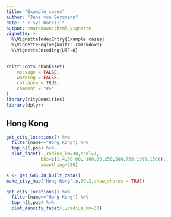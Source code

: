 ```yaml
---
title: "Example cases"
author: "Jens von Bergmann"
date: "`r Sys.Date()`"
output: rmarkdown::html_vignette
vignette: >
  %\VignetteIndexEntry{Example cases}
  %\VignetteEngine{knitr::rmarkdown}
  %\VignetteEncoding{UTF-8}
---
```


```r
knitr::opts_chunk$set(
	message = FALSE,
	warning = FALSE,
	collapse = TRUE,
	comment = "#>"
)
library(cityDensities)
library(dplyr)
```


## Hong Kong
```r
get_city_locations() %>% 
  filter(name=="Hong Kong") %>% 
  top_n(1,pop) %>%
  plot_facet(.,radius_km=30,ncol=1,
             bks=c(1,4,50.00, 100.00,250,500,750,1000,1500),
             smoothing=250)
```

```r
s <- get_GHS_30_built_data()
make_city_map("Hong Kong",s,30,2,show_shares = TRUE)
```


```r
get_city_locations() %>% 
  filter(name=="Hong Kong") %>% 
  top_n(1,pop) %>%
  plot_density_facet(.,radius_km=30)
```




